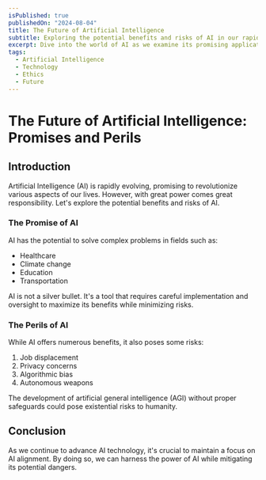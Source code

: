 ```yaml
---
isPublished: true
publishedOn: "2024-08-04"
title: The Future of Artificial Intelligence
subtitle: Exploring the potential benefits and risks of AI in our rapidly evolving technological landscape
excerpt: Dive into the world of AI as we examine its promising applications across various fields and the ethical concerns that come with its advancement.
tags:
  - Artificial Intelligence
  - Technology
  - Ethics
  - Future
---
```


# The Future of Artificial Intelligence: Promises and Perils

## Introduction

Artificial Intelligence (AI) is rapidly evolving, promising to revolutionize various aspects of our lives. However, with great power comes great responsibility. Let's explore the potential benefits and risks of AI.

### The Promise of AI

AI has the potential to solve complex problems in fields such as:

- Healthcare
- Climate change
- Education
- Transportation

<Note>
  AI is not a silver bullet. It's a tool that requires careful implementation and oversight to maximize its benefits while minimizing risks.
</Note>

### The Perils of AI

While AI offers numerous benefits, it also poses some risks:

1. Job displacement
2. Privacy concerns
3. Algorithmic bias
4. Autonomous weapons

<Warning>
  The development of artificial general intelligence (AGI) without proper safeguards could pose existential risks to humanity.
</Warning>

## Conclusion

As we continue to advance AI technology, it's crucial to <Define definition="The practice of developing AI systems that are safe, ethical, and aligned with human values">maintain a focus on AI alignment</Define>. 
By doing so, we can harness the power of AI while mitigating its potential dangers.
